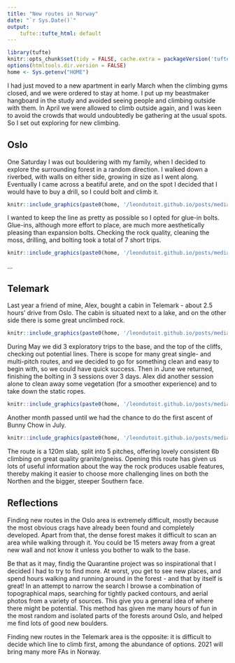 ```yaml
---
title: "New routes in Norway"
date: "`r Sys.Date()`"
output:
    tufte::tufte_html: default
---
```


```r
library(tufte)
knitr::opts_chunk$set(tidy = FALSE, cache.extra = packageVersion('tufte'))
options(htmltools.dir.version = FALSE)
home <- Sys.getenv("HOME")
```

I had just moved to a new apartment in early March when the climbing gyms closed, and we were ordered to stay at home. I put up my beastmaker hangboard in the study and avoided seeing people and climbing outside with them. In April we were allowed to climb outside again, and I was keen to avoid the crowds that would undoubtedly be gathering at the usual spots. So I set out exploring for new climbing.

## Oslo

One Saturday I was out bouldering with my family, when I decided to explore the surrounding forest in a random direction. I walked down a riverbed, with walls on either side, growing in size as I went along. Eventually I came across a beatiful arete, and on the spot I decided that I would have to buy a drill, so I could bolt and climb it.

```r
knitr::include_graphics(paste0(home, '/leondutoit.github.io/posts/media/quarantine1.jpg'))
```

I wanted to keep the line as pretty as possible so I opted for glue-in bolts. Glue-ins, although more effort to place, are much more aesthetically pleasing than expansion bolts. Checking the rock quality, cleaning the moss, drilling, and bolting took a total of 7 short trips.

```r
knitr::include_graphics(paste0(home, '/leondutoit.github.io/posts/media/quarantine2.jpg'))
```

...

## Telemark

Last year a friend of mine, Alex, bought a cabin in Telemark - about 2.5 hours' drive from Oslo. The cabin is situated next to a lake, and on the other side there is some great unclimbed rock.

```r
knitr::include_graphics(paste0(home, '/leondutoit.github.io/posts/media/bunny-chow1.jpg'))
```

During May we did 3 exploratory trips to the base, and the top of the cliffs, checking out potential lines. There is scope for many great single- and multi-pitch routes, and we decided to go for something clean and easy to begin with, so we could have quick success. Then in June we returned, finishing the bolting in 3 sessions over 3 days. Alex did another session alone to clean away some vegetation (for a smoother experience) and to take down the static ropes.

```r
knitr::include_graphics(paste0(home, '/leondutoit.github.io/posts/media/bunny-chow2.jpg'))
```

Another month passed until we had the chance to do the first ascent of Bunny Chow in July.

```r
knitr::include_graphics(paste0(home, '/leondutoit.github.io/posts/media/bunny-chow3.jpg'))
```

The route is a 120m slab, split into 5 pitches, offering lovely consistent 6b climbing on great quality granite/gneiss. Opening this route has given us lots of useful information about the way the rock produces usable features, thereby making it easier to choose more challenging lines on both the Northen and the bigger, steeper Southern face.

## Reflections

Finding new routes in the Oslo area is extremely difficult, mostly because the most obvious crags have already been found and completely developed. Apart from that, the dense forest makes it difficult to scan an area while walking through it. You could be 15 meters away from a great new wall and not know it unless you bother to walk to the base.

Be that as it may, findig the Quarantine project was so inspirational that I decided I had to try to find more. At worst, you get to see new places, and spend hours walking and running around in the forest - and that by itself is great! In an attempt to narrow the search I browse a combination of topographical maps, searching for tightly packed contours, and aerial photos from a variety of sources. This give you a general idea of where there might be potential. This method has given me many hours of fun in the most random and isolated parts of the forests around Oslo, and helped me find lots of good new boulders.

Finding new routes in the Telemark area is the opposite: it is difficult to decide which line to climb first, among the abundance of options. 2021 will bring many more FAs in Norway.
